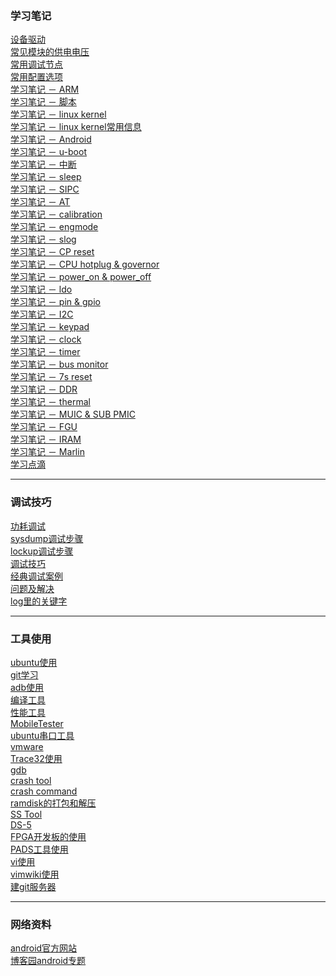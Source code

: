 === 学习笔记 ===
[[设备驱动]]</BR>
[[常见模块的供电电压]]</BR>
[[常用调试节点]]</BR>
[[常用配置选项]]</BR>
[[学习笔记 － ARM]]</BR>
[[学习笔记 － 脚本]]<BR>
[[学习笔记 － linux kernel]]</BR>
[[学习笔记 － linux kernel常用信息]]</BR>
[[学习笔记 － Android]]</BR>
[[学习笔记 － u-boot]]</BR>
[[学习笔记 － 中断]]</BR>
[[学习笔记 － sleep]]</BR>
[[学习笔记 － SIPC]]</BR>
[[学习笔记 － AT]]<BR>
[[学习笔记 － calibration]]</BR>
[[学习笔记 － engmode]]</BR>
[[学习笔记 － slog]]</BR>
[[学习笔记 － CP reset]]</BR>
[[学习笔记 － CPU hotplug & governor]]</BR>
[[学习笔记 － power_on & power_off]]</BR>
[[学习笔记 － ldo]]</BR>
[[学习笔记 － pin & gpio]]</BR>
[[学习笔记 － I2C]]</BR>
[[学习笔记 － keypad]]</BR>
[[学习笔记 － clock]]</BR>
[[学习笔记 － timer]]</BR>
[[学习笔记 － bus monitor]]</BR>
[[学习笔记 － 7s reset]]</BR>
[[学习笔记 － DDR]]</BR>
[[学习笔记 － thermal]]</BR>
[[学习笔记 － MUIC & SUB PMIC]]</BR>
[[学习笔记 － FGU]]<BR>
[[学习笔记 － IRAM]]</BR>
[[学习笔记 － Marlin]]</BR>
[[学习点滴]]</BR>

----
=== 调试技巧 ===
[[功耗调试]]<BR>
[[sysdump调试步骤]]</BR>
[[lockup调试步骤]]</BR>
[[调试技巧]]</BR>
[[经典调试案例]]</BR>
[[问题及解决]]</BR>
[[log里的关键字]]<BR>

----
=== 工具使用 ===
[[ubuntu使用]]<BR>
[[git学习]]</BR>
[[adb使用]]</BR>
[[编译工具]]<BR>
[[性能工具]]<BR>
[[MobileTester]]</BR>
[[ubuntu串口工具]]</BR>
[[vmware]]</BR>
[[Trace32使用]]</BR>
[[gdb]]<BR>
[[crash tool]]</BR>
[[crash command]]</BR>
[[ramdisk的打包和解压]]</BR>
[[SS Tool]]</BR>
[[DS-5]]</BR>
[[FPGA开发板的使用]]</BR>
[[PADS工具使用]]</BR>
[[vi使用]]<BR>
[[vimwiki使用]]</BR>
[[建git服务器]]</BR>

----
=== 网络资料 ===
[[http://developer.android.com/index.html|android官方网站]]</BR>
[[http://kb.cnblogs.com/zt/android/|博客园android专题]]</BR>

